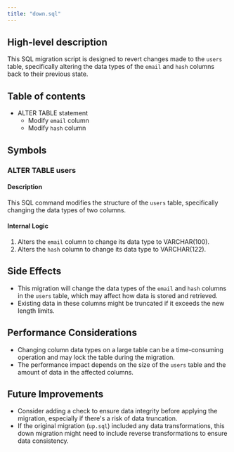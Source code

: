 ```yaml
---
title: "down.sql"
---
```


## High-level description
This SQL migration script is designed to revert changes made to the `users` table, specifically altering the data types of the `email` and `hash` columns back to their previous state.

## Table of contents
- ALTER TABLE statement
  - Modify `email` column
  - Modify `hash` column

## Symbols

### ALTER TABLE users
#### Description
This SQL command modifies the structure of the `users` table, specifically changing the data types of two columns.

#### Internal Logic
1. Alters the `email` column to change its data type to VARCHAR(100).
2. Alters the `hash` column to change its data type to VARCHAR(122).

## Side Effects
- This migration will change the data types of the `email` and `hash` columns in the `users` table, which may affect how data is stored and retrieved.
- Existing data in these columns might be truncated if it exceeds the new length limits.

## Performance Considerations
- Changing column data types on a large table can be a time-consuming operation and may lock the table during the migration.
- The performance impact depends on the size of the `users` table and the amount of data in the affected columns.

## Future Improvements
- Consider adding a check to ensure data integrity before applying the migration, especially if there's a risk of data truncation.
- If the original migration (`up.sql`) included any data transformations, this down migration might need to include reverse transformations to ensure data consistency.